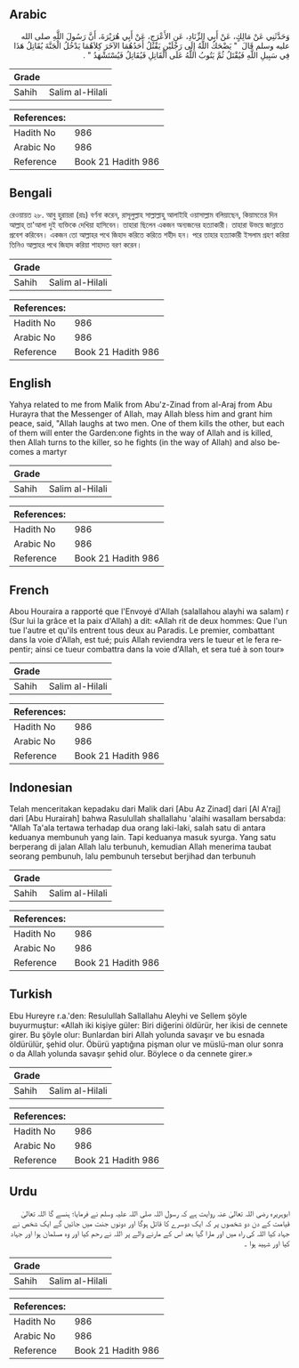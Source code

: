## Arabic

<div
  dir="rtl"
  lang="ar"
  style={{ fontSize: "larger", backgroundColor: "#f8f9fa", padding: 20 }}
>
  وَحَدَّثَنِي عَنْ مَالِكٍ، عَنْ أَبِي الزِّنَادِ، عَنِ الأَعْرَجِ، عَنْ أَبِي
  هُرَيْرَةَ، أَنَّ رَسُولَ اللَّهِ صلى الله عليه وسلم قَالَ ‏ "‏ يَضْحَكُ
  اللَّهُ إِلَى رَجُلَيْنِ يَقْتُلُ أَحَدُهُمَا الآخَرَ كِلاَهُمَا يَدْخُلُ
  الْجَنَّةَ يُقَاتِلُ هَذَا فِي سَبِيلِ اللَّهِ فَيُقْتَلُ ثُمَّ يَتُوبُ
  اللَّهُ عَلَى الْقَاتِلِ فَيُقَاتِلُ فَيُسْتَشْهَدُ ‏"‏ ‏.‏
</div>
<div style={{ backgroundColor: "#f8f9fa", padding: 20, marginBottom: 10 }}>
  <table>
    <thead>
      <tr>
        <th>Grade</th>
        <th></th>
      </tr>
    </thead>
    <tbody>
      <tr>
        <td>Sahih</td>
        <td>Salim al-Hilali</td>
      </tr>
    </tbody>
  </table>
  <table>
    <thead>
      <tr>
        <th>References:</th>
        <th></th>
      </tr>
    </thead>
    <tbody>
      <tr>
        <td>Hadith No</td>
        <td>986</td>
      </tr>
      <tr>
        <td>Arabic No</td>
        <td>986</td>
      </tr>
      <tr>
        <td>Reference</td>
        <td>Book 21 Hadith 986</td>
      </tr>
    </tbody>
  </table>
</div>

## Bengali

<div
  dir="ltr"
  lang="bn"
  style={{ fontSize: "larger", backgroundColor: "#f8f9fa", padding: 20 }}
>
  রেওয়ায়ত ২৮. আবু হুরায়রা (রাঃ) বর্ণনা করেন, রাসূলুল্লাহ সাল্লাল্লাহু আলাইহি
  ওয়াসাল্লাম বলিয়াছেন, কিয়ামতের দিন আল্লাহ্ তা'আলা দুই ব্যক্তিকে দেখিয়া
  হাসিবেন। তাহারা ছিলেন একজন অন্যজনের হত্যাকারী। তাহারা উভয়ে জান্নাতে প্রবেশ
  করিবেন। একজন তো আল্লাহর পথে জিহাদ করিতে করিতে শহীদ হন। পরে তাহার হত্যাকারী
  ইসলাম গ্রহণ করিয়া তিনিও আল্লাহর পথে জিহাদ করিয়া শাহাদত বরণ করেন।
</div>
<div style={{ backgroundColor: "#f8f9fa", padding: 20, marginBottom: 10 }}>
  <table>
    <thead>
      <tr>
        <th>Grade</th>
        <th></th>
      </tr>
    </thead>
    <tbody>
      <tr>
        <td>Sahih</td>
        <td>Salim al-Hilali</td>
      </tr>
    </tbody>
  </table>
  <table>
    <thead>
      <tr>
        <th>References:</th>
        <th></th>
      </tr>
    </thead>
    <tbody>
      <tr>
        <td>Hadith No</td>
        <td>986</td>
      </tr>
      <tr>
        <td>Arabic No</td>
        <td>986</td>
      </tr>
      <tr>
        <td>Reference</td>
        <td>Book 21 Hadith 986</td>
      </tr>
    </tbody>
  </table>
</div>

## English

<div
  dir="ltr"
  lang="en"
  style={{ fontSize: "larger", backgroundColor: "#f8f9fa", padding: 20 }}
>
  Yahya related to me from Malik from Abu'z-Zinad from al-Araj from Abu Hurayra
  that the Messenger of Allah, may Allah bless him and grant him peace, said,
  "Allah laughs at two men. One of them kills the other, but each of them will
  enter the Garden:one fights in the way of Allah and is killed, then Allah
  turns to the killer, so he fights (in the way of Allah) and also becomes a
  martyr
</div>
<div style={{ backgroundColor: "#f8f9fa", padding: 20, marginBottom: 10 }}>
  <table>
    <thead>
      <tr>
        <th>Grade</th>
        <th></th>
      </tr>
    </thead>
    <tbody>
      <tr>
        <td>Sahih</td>
        <td>Salim al-Hilali</td>
      </tr>
    </tbody>
  </table>
  <table>
    <thead>
      <tr>
        <th>References:</th>
        <th></th>
      </tr>
    </thead>
    <tbody>
      <tr>
        <td>Hadith No</td>
        <td>986</td>
      </tr>
      <tr>
        <td>Arabic No</td>
        <td>986</td>
      </tr>
      <tr>
        <td>Reference</td>
        <td>Book 21 Hadith 986</td>
      </tr>
    </tbody>
  </table>
</div>

## French

<div
  dir="ltr"
  lang="fr"
  style={{ fontSize: "larger", backgroundColor: "#f8f9fa", padding: 20 }}
>
  Abou Houraira a rapporté que l'Envoyé d'Allah (salallahou alayhi wa salam) r
  (Sur lui la grâce et la paix d'Allah) a dit: «Allah rit de deux hommes: Que
  l'un tue l'autre et qu'ils entrent tous deux au Paradis. Le premier,
  combattant dans la voie d'Allah, est tué; puis Allah reviendra vers le tueur
  et le fera repentir; ainsi ce tueur combattra dans la voie d'Allah, et sera
  tué à son tour»
</div>
<div style={{ backgroundColor: "#f8f9fa", padding: 20, marginBottom: 10 }}>
  <table>
    <thead>
      <tr>
        <th>Grade</th>
        <th></th>
      </tr>
    </thead>
    <tbody>
      <tr>
        <td>Sahih</td>
        <td>Salim al-Hilali</td>
      </tr>
    </tbody>
  </table>
  <table>
    <thead>
      <tr>
        <th>References:</th>
        <th></th>
      </tr>
    </thead>
    <tbody>
      <tr>
        <td>Hadith No</td>
        <td>986</td>
      </tr>
      <tr>
        <td>Arabic No</td>
        <td>986</td>
      </tr>
      <tr>
        <td>Reference</td>
        <td>Book 21 Hadith 986</td>
      </tr>
    </tbody>
  </table>
</div>

## Indonesian

<div
  dir="ltr"
  lang="id"
  style={{ fontSize: "larger", backgroundColor: "#f8f9fa", padding: 20 }}
>
  Telah menceritakan kepadaku dari Malik dari [Abu Az Zinad] dari [Al A'raj]
  dari [Abu Hurairah] bahwa Rasulullah shallallahu 'alaihi wasallam bersabda:
  "Allah Ta'ala tertawa terhadap dua orang laki-laki, salah satu di antara
  keduanya membunuh yang lain. Tapi keduanya masuk syurga. Yang satu berperang
  di jalan Allah lalu terbunuh, kemudian Allah menerima taubat seorang pembunuh,
  lalu pembunuh tersebut berjihad dan terbunuh
</div>
<div style={{ backgroundColor: "#f8f9fa", padding: 20, marginBottom: 10 }}>
  <table>
    <thead>
      <tr>
        <th>Grade</th>
        <th></th>
      </tr>
    </thead>
    <tbody>
      <tr>
        <td>Sahih</td>
        <td>Salim al-Hilali</td>
      </tr>
    </tbody>
  </table>
  <table>
    <thead>
      <tr>
        <th>References:</th>
        <th></th>
      </tr>
    </thead>
    <tbody>
      <tr>
        <td>Hadith No</td>
        <td>986</td>
      </tr>
      <tr>
        <td>Arabic No</td>
        <td>986</td>
      </tr>
      <tr>
        <td>Reference</td>
        <td>Book 21 Hadith 986</td>
      </tr>
    </tbody>
  </table>
</div>

## Turkish

<div
  dir="ltr"
  lang="tr"
  style={{ fontSize: "larger", backgroundColor: "#f8f9fa", padding: 20 }}
>
  Ebu Hureyre r.a.'den: Resulullah Sallallahu Aleyhi ve Sellem şöyle
  buyurmuştur: «Allah iki kişiye güler: Biri diğerini öldürür, her ikisi de
  cennete girer. Bu şöyle olur: Bunlardan biri Allah yolunda savaşır ve bu
  esnada öldürülür, şehid olur. Öbürü yaptığına pişman olur ve müslü-man olur
  sonra o da Allah yolunda savaşır şehid olur. Böylece o da cennete girer.»
</div>
<div style={{ backgroundColor: "#f8f9fa", padding: 20, marginBottom: 10 }}>
  <table>
    <thead>
      <tr>
        <th>Grade</th>
        <th></th>
      </tr>
    </thead>
    <tbody>
      <tr>
        <td>Sahih</td>
        <td>Salim al-Hilali</td>
      </tr>
    </tbody>
  </table>
  <table>
    <thead>
      <tr>
        <th>References:</th>
        <th></th>
      </tr>
    </thead>
    <tbody>
      <tr>
        <td>Hadith No</td>
        <td>986</td>
      </tr>
      <tr>
        <td>Arabic No</td>
        <td>986</td>
      </tr>
      <tr>
        <td>Reference</td>
        <td>Book 21 Hadith 986</td>
      </tr>
    </tbody>
  </table>
</div>

## Urdu

<div
  dir="rtl"
  lang="ur"
  style={{ fontSize: "larger", backgroundColor: "#f8f9fa", padding: 20 }}
>
  ابوہریرہ رضی اللہ تعالیٰ عنہ روایت ہے کہ رسول اللہ صلی اللہ علیہ وسلم نے
  فرمایا؛ ہنسے گا اللہ تعالیٰ قیامت کے دن دو شخصوں پر کہ ایک دوسرے کا قاتل ہوگا
  اور دونوں جنت میں جائیں گے ایک شخص نے جہاد کیا اللہ کی راہ میں اور مارا گیا
  بعد اس کے مارنے والے پر اللہ نے رحم کیا اور وہ مسلمان ہوا اور جہاد کیا اور
  شہید ہوا ۔
</div>
<div style={{ backgroundColor: "#f8f9fa", padding: 20, marginBottom: 10 }}>
  <table>
    <thead>
      <tr>
        <th>Grade</th>
        <th></th>
      </tr>
    </thead>
    <tbody>
      <tr>
        <td>Sahih</td>
        <td>Salim al-Hilali</td>
      </tr>
    </tbody>
  </table>
  <table>
    <thead>
      <tr>
        <th>References:</th>
        <th></th>
      </tr>
    </thead>
    <tbody>
      <tr>
        <td>Hadith No</td>
        <td>986</td>
      </tr>
      <tr>
        <td>Arabic No</td>
        <td>986</td>
      </tr>
      <tr>
        <td>Reference</td>
        <td>Book 21 Hadith 986</td>
      </tr>
    </tbody>
  </table>
</div>
